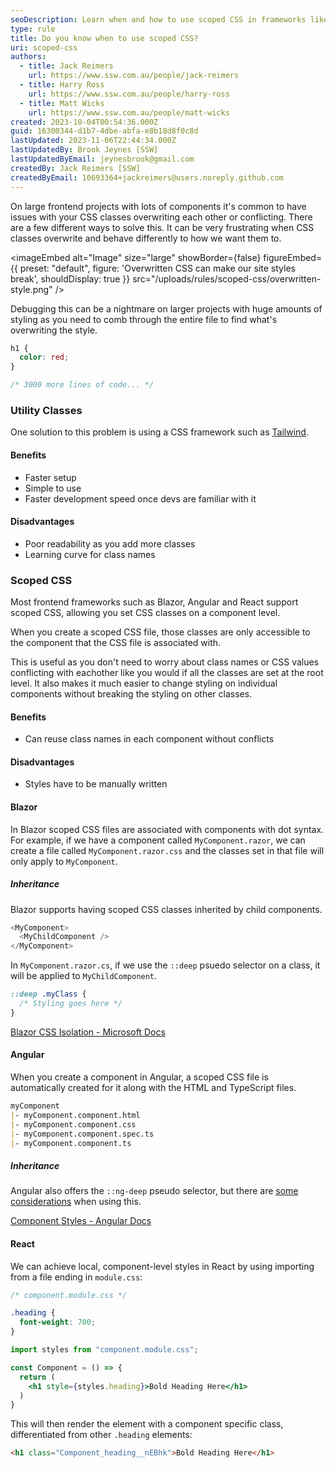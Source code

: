 ```yaml
---
seoDescription: Learn when and how to use scoped CSS in frameworks like Blazor, Angular, and React to avoid class conflicts and ensure consistent component styling.
type: rule
title: Do you know when to use scoped CSS?
uri: scoped-css
authors:
  - title: Jack Reimers
    url: https://www.ssw.com.au/people/jack-reimers
  - title: Harry Ross
    url: https://www.ssw.com.au/people/harry-ross
  - title: Matt Wicks
    url: https://www.ssw.com.au/people/matt-wicks
created: 2023-10-04T00:54:36.000Z
guid: 16300344-d1b7-4dbe-abfa-e8b18d8f0c8d
lastUpdated: 2023-11-06T22:44:34.000Z
lastUpdatedBy: Brook Jeynes [SSW]
lastUpdatedByEmail: jeynesbrook@gmail.com
createdBy: Jack Reimers [SSW]
createdByEmail: 10693364+jackreimers@users.noreply.github.com
---
```


On large frontend projects with lots of components it's common to have issues with your CSS classes overwriting each other or conflicting.
There are a few different ways to solve this.
It can be very frustrating when CSS classes overwrite and behave differently to how we want them to.


<imageEmbed
  alt="Image"
  size="large"
  showBorder={false}
  figureEmbed={{
    preset: "default",
    figure: 'Overwritten CSS can make our site styles break',
    shouldDisplay: true
  }}
  src="/uploads/rules/scoped-css/overwritten-style.png"
/>

Debugging this can be a nightmare on larger projects with huge amounts of styling as you need to comb through the entire file to find what's overwriting the style.

```css
h1 {
  color: red;
}

/* 3000 more lines of code... */
```

### Utility Classes

One solution to this problem is using a CSS framework such as [Tailwind](https://tailwindcss.com).

#### Benefits

* Faster setup
* Simple to use
* Faster development speed once devs are familiar with it

#### Disadvantages

* Poor readability as you add more classes
* Learning curve for class names

### Scoped CSS

Most frontend frameworks such as Blazor, Angular and React support scoped CSS, allowing you set CSS classes on a component level.

When you create a scoped CSS file, those classes are only accessible to the component that the CSS file is associated with.

This is useful as you don't need to worry about class names or CSS values conflicting with eachother like you would if all the classes are set at the root level.
It also makes it much easier to change styling on individual components without breaking the styling on other classes.

#### Benefits

* Can reuse class names in each component without conflicts

#### Disadvantages

* Styles have to be manually written

#### Blazor

In Blazor scoped CSS files are associated with components with dot syntax.
For example, if we have a component called `MyComponent.razor`, we can create a file called `MyComponent.razor.css` and the classes set in that file will only apply to `MyComponent`.

##### Inheritance

Blazor supports having scoped CSS classes inherited by child components.

```cs
<MyComponent>
  <MyChildComponent />
</MyComponent>
```

In `MyComponent.razor.cs`, if we use the `::deep` psuedo selector on a class, it will be applied to `MyChildComponent`.

```css
::deep .myClass {
  /* Styling goes here */
}
```

[Blazor CSS Isolation - Microsoft Docs](https://learn.microsoft.com/en-us/aspnet/core/blazor/components/css-isolation?view=aspnetcore-7.0)

#### Angular

When you create a component in Angular, a scoped CSS file is automatically created for it along with the HTML and TypeScript files.

```md
myComponent
|- myComponent.component.html
|- myComponent.component.css
|- myComponent.component.spec.ts
|- myComponent.component.ts
```

##### Inheritance

Angular also offers the `::ng-deep` pseudo selector, but there are [some considerations](https://angular.io/guide/component-styles) when using this.

[Component Styles - Angular Docs](https://angular.io/guide/component-styles)

#### React

We can achieve local, component-level styles in React by using importing from a file ending in `module.css`:

```css
/* component.module.css */

.heading {
  font-weight: 700;
}
```

```jsx
import styles from "component.module.css";

const Component = () => {
  return (
    <h1 style={styles.heading}>Bold Heading Here</h1>
  )
}
```

This will then render the element with a component specific class, differentiated from other `.heading` elements:

```html
<h1 class="Component_heading__nEBhk">Bold Heading Here</h1>
```
